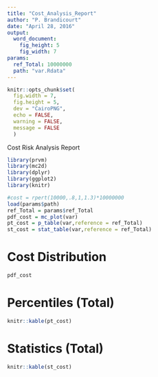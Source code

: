 ---
title: "Cost_Analysis_Report"
author: "P. Brandicourt"
date: "April 28, 2016"
output: 
  word_document: 
    fig_height: 5
    fig_width: 7
params:
  ref_Total: 10000000
  path: "var.Rdata"
---

```{r global_options, include=FALSE}
knitr::opts_chunk$set(
  fig.width = 7,
  fig.height = 5,
  dev = "CairoPNG",
  echo = FALSE,
  warning = FALSE,
  message = FALSE
  )
```

Cost Risk Analysis Report

```{r, echo=FALSE,message=FALSE,warning=FALSE}
library(prvm)
library(mc2d)
library(dplyr)
library(ggplot2)
library(knitr)
```

```{r, echo=FALSE,message=FALSE,warning=FALSE}
#cost = rpert(10000,.8,1,1.3)*10000000
load(params$path)
ref_Total = params$ref_Total
pdf_cost = mc_plot(var)
pt_cost = p_table(var,reference = ref_Total)
st_cost = stat_table(var,reference = ref_Total)
```


# Cost Distribution

```{r, echo=FALSE}
pdf_cost
```

# Percentiles (Total)

```{r, results = 'asis', echo = F}
knitr::kable(pt_cost)
```

# Statistics (Total)

```{r, results = 'asis', echo = F}
knitr::kable(st_cost)
```
